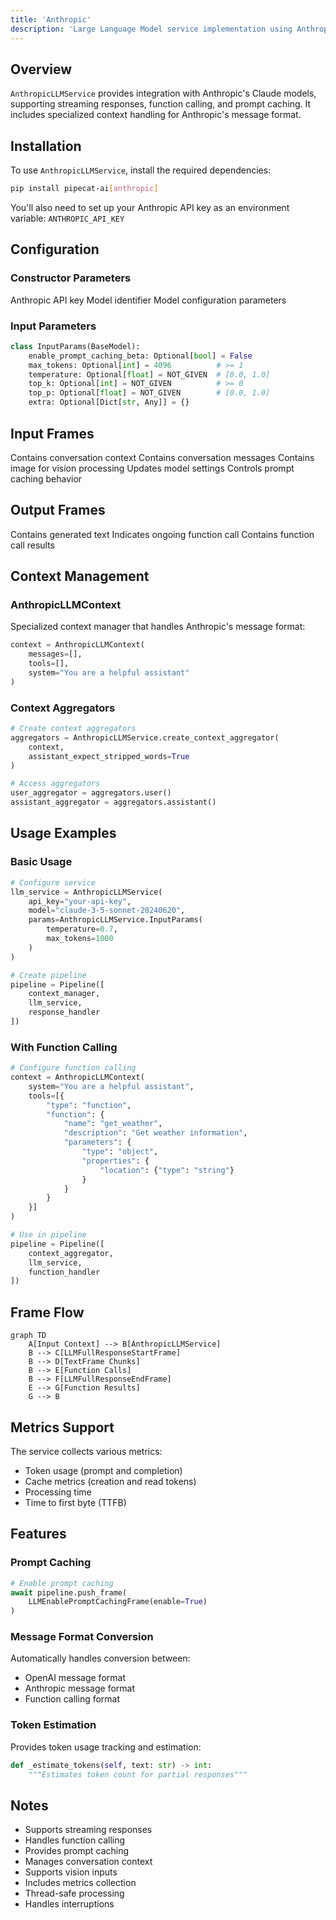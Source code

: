 ```yaml
---
title: 'Anthropic'
description: 'Large Language Model service implementation using Anthropic’s Claude API'
---
```


## Overview

`AnthropicLLMService` provides integration with Anthropic's Claude models, supporting streaming responses, function calling, and prompt caching. It includes specialized context handling for Anthropic's message format.

## Installation

To use `AnthropicLLMService`, install the required dependencies:

```bash
pip install pipecat-ai[anthropic]
```

You'll also need to set up your Anthropic API key as an environment variable: `ANTHROPIC_API_KEY`

## Configuration

### Constructor Parameters

<ParamField path="api_key" type="str" required>
  Anthropic API key
</ParamField>

<ParamField path="model" type="str" default="claude-3-5-sonnet-20240620">
  Model identifier
</ParamField>

<ParamField path="params" type="InputParams" optional>
  Model configuration parameters
</ParamField>

### Input Parameters

```python
class InputParams(BaseModel):
    enable_prompt_caching_beta: Optional[bool] = False
    max_tokens: Optional[int] = 4096          # >= 1
    temperature: Optional[float] = NOT_GIVEN  # [0.0, 1.0]
    top_k: Optional[int] = NOT_GIVEN          # >= 0
    top_p: Optional[float] = NOT_GIVEN        # [0.0, 1.0]
    extra: Optional[Dict[str, Any]] = {}
```

## Input Frames

<ParamField path="OpenAILLMContextFrame" type="Frame">
  Contains conversation context
</ParamField>

<ParamField path="LLMMessagesFrame" type="Frame">
  Contains conversation messages
</ParamField>

<ParamField path="VisionImageRawFrame" type="Frame">
  Contains image for vision processing
</ParamField>

<ParamField path="LLMUpdateSettingsFrame" type="Frame">
  Updates model settings
</ParamField>

<ParamField path="LLMEnablePromptCachingFrame" type="Frame">
  Controls prompt caching behavior
</ParamField>

## Output Frames

<ParamField path="TextFrame" type="Frame">
  Contains generated text
</ParamField>

<ParamField path="FunctionCallInProgressFrame" type="Frame">
  Indicates ongoing function call
</ParamField>

<ParamField path="FunctionCallResultFrame" type="Frame">
  Contains function call results
</ParamField>

## Context Management

### AnthropicLLMContext

Specialized context manager that handles Anthropic's message format:

```python
context = AnthropicLLMContext(
    messages=[],
    tools=[],
    system="You are a helpful assistant"
)
```

### Context Aggregators

```python
# Create context aggregators
aggregators = AnthropicLLMService.create_context_aggregator(
    context,
    assistant_expect_stripped_words=True
)

# Access aggregators
user_aggregator = aggregators.user()
assistant_aggregator = aggregators.assistant()
```

## Usage Examples

### Basic Usage

```python
# Configure service
llm_service = AnthropicLLMService(
    api_key="your-api-key",
    model="claude-3-5-sonnet-20240620",
    params=AnthropicLLMService.InputParams(
        temperature=0.7,
        max_tokens=1000
    )
)

# Create pipeline
pipeline = Pipeline([
    context_manager,
    llm_service,
    response_handler
])
```

### With Function Calling

```python
# Configure function calling
context = AnthropicLLMContext(
    system="You are a helpful assistant",
    tools=[{
        "type": "function",
        "function": {
            "name": "get_weather",
            "description": "Get weather information",
            "parameters": {
                "type": "object",
                "properties": {
                    "location": {"type": "string"}
                }
            }
        }
    }]
)

# Use in pipeline
pipeline = Pipeline([
    context_aggregator,
    llm_service,
    function_handler
])
```

## Frame Flow

```mermaid
graph TD
    A[Input Context] --> B[AnthropicLLMService]
    B --> C[LLMFullResponseStartFrame]
    B --> D[TextFrame Chunks]
    B --> E[Function Calls]
    B --> F[LLMFullResponseEndFrame]
    E --> G[Function Results]
    G --> B
```

## Metrics Support

The service collects various metrics:

- Token usage (prompt and completion)
- Cache metrics (creation and read tokens)
- Processing time
- Time to first byte (TTFB)

## Features

### Prompt Caching

```python
# Enable prompt caching
await pipeline.push_frame(
    LLMEnablePromptCachingFrame(enable=True)
)
```

### Message Format Conversion

Automatically handles conversion between:

- OpenAI message format
- Anthropic message format
- Function calling format

### Token Estimation

Provides token usage tracking and estimation:

```python
def _estimate_tokens(self, text: str) -> int:
    """Estimates token count for partial responses"""
```

## Notes

- Supports streaming responses
- Handles function calling
- Provides prompt caching
- Manages conversation context
- Supports vision inputs
- Includes metrics collection
- Thread-safe processing
- Handles interruptions
